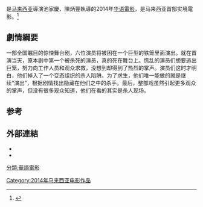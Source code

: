 {{multiple issues|
{{expand|time=2015-01-28T17:59:06+00:00}}
{{non-free|time=2015-01-28T17:59:06+00:00}}
{{refimprove|time=2015-01-28T17:59:06+00:00}}
}}
{{Infobox Film
|片名          = 惧场
|電影原名      = ''{{lang|en|The Cage}}''
|圖像          = 
|圖像說明      = 
|導演          = 池家慶、陳炳豐
|監製          = 林詩佳<br>曾德鍵
|製片          = 
|編劇          =
|劇本          = 
|故事          = 池家慶、陳炳豐
|統籌          = 
|主演          = {{ubl|[[楊雁雁|楊雁雁]]|[[庄可比|庄可比]]|[[蔡佩璇|蔡佩璇]]|[[陳凱旋|陳凱旋]]|[[辛偉廉|辛偉廉]]|[[莊仲維|莊仲維]]|[[李承運|李承運]]|[[張順源|張順源]]|[[許亮宇|許亮宇]]|[[林美芬|林美芬]] |[[王駿|王駿]]}}
|分級          = 
|副標題        = 
|主題曲        = 
|片頭曲        = 
|片尾曲        =
|配樂          = 
|攝影          = 羅岳涁
|剪輯          = 巫志隆
|製片商        = [[NTV7|NTV7]]<br>奇想影视<br>Grand Brilliance<br>MM2 Entertainment<br>松江传媒集团<br>K&L Entertainment
|發行商        = MM2 Entertainment
|上映日期      = {{flagicon|Malaysia}}　{{start date|2014|10|30}}<br>[[八度空间|八度空间]] {{start date|2019|07|20}}
|發行日期      = 
|片長          = 91分鐘
|產地          = {{马来西亚电影產地}}
|語言          = [[華語|華語]]
|官方網站      = 
|預算          = 
|票房          = 
|imdb_id     = tt3469112
}}
{{engname|《惧场》|''The Cage''}}是[[马来西亚|马来西亚]]導演池家慶、陳炳豐執導的2014年[[华语電影|华语電影]]，是马来西亚首部实境電影。<ref>{{cite news|url=http://www.sinchew.com.my/node/1098688|title=暂不再拍实境电影．杨雁雁：“久久做一次就好”|date=2014-10-18|publisher=[[星洲网|星洲网]]|accessdate=2018-01-21|archive-date=2018-01-21|archive-url=https://web.archive.org/web/20180121184310/http://www.sinchew.com.my/node/1098688|dead-url=no}}</ref>

== 劇情綱要 ==
一部全国瞩目的惊悚舞台剧，六位演员将被困在一个巨型的铁笼里面演出。就在首演当天，原本剧中第一个被杀死的演员，真的死在舞台上。慌乱的演员们想要逃出巨笼，努力向工作人员和观众求救，没想到却得到了热烈的掌声。演员们这时才明白，他们掉入了一个变态组织的杀人陷阱。为了求生，他们唯一能做的就是继续“演出”，根据剧情找出隐藏在他们之中的杀手。最后，整部戏虽然引起更多观众的掌声，但没有很多观众知道，他们在看的其实是杀人现场。

==参考==
{{Portal box|马来西亚|电影}}
{{reflist}}

== 外部連結 ==
*{{facebook|ntv7thegame|惧场}}
*{{imdb title|3469112}}

[[分類:華語電影|分類:華語電影]]
[[Category:2014年马来西亚电影作品|Category:2014年马来西亚电影作品]]